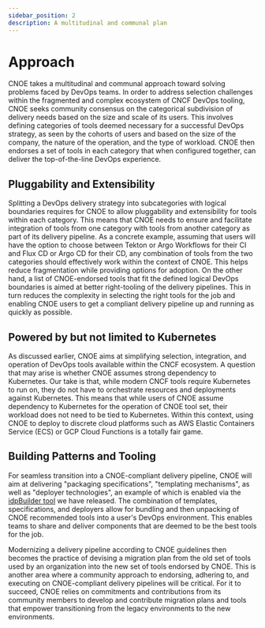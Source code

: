 ```yaml
---
sidebar_position: 2
description: A multitudinal and communal plan
---
```


# Approach

CNOE takes a multitudinal and communal approach toward solving problems faced by DevOps teams. In order to address selection challenges within the fragmented and complex ecosystem of CNCF DevOps tooling, CNOE seeks community consensus on the categorical subdivision of delivery needs based on the size and scale of its users. This involves defining categories of tools deemed necessary for a successful DevOps strategy, as seen by the cohorts of users and based on the size of the company, the nature of the operation, and the type of workload. CNOE then endorses a set of tools in each category that when configured together, can deliver the top-of-the-line DevOps experience.

## Pluggability and Extensibility

Splitting a DevOps delivery strategy into subcategories with logical boundaries requires for CNOE to allow pluggability and extensibility for tools within each category. This means that CNOE needs to ensure and facilitate integration of tools from one category with tools from another category as part of its delivery pipeline. As a concrete example, assuming that users will have the option to choose between Tekton or Argo Workflows for their CI and Flux CD or Argo CD for their CD, any combination of tools from the two categories should effectively work within the context of CNOE. This helps reduce fragmentation while providing options for adoption. On the other hand, a list of CNOE-endorsed tools that fit the defined logical DevOps boundaries is aimed at better right-tooling of the delivery pipelines. This in turn reduces the complexity in selecting the right tools for the job and enabling CNOE users to get a compliant delivery pipeline up and running as quickly as possible.

## Powered by but not limited to Kubernetes

As discussed earlier, CNOE aims at simplifying selection, integration, and operation of DevOps tools available within the CNCF ecosystem. A question that may arise is whether CNOE assumes strong dependency to Kubernetes. Our take is that, while modern CNCF tools require Kubernetes to run on, they do not have to orchestrate resources and deployments against Kubernetes. This means that while users of CNOE assume dependency to Kubernetes for the operation of CNOE tool set, their workload does not need to be tied to Kubernetes. Within this context, using CNOE to deploy to discrete cloud platforms such as AWS Elastic Containers Service (ECS) or GCP Cloud Functions is a totally fair game.

## Building Patterns and Tooling

For seamless transition into a CNOE-compliant delivery pipeline, CNOE will aim at delivering "packaging specifications", "templating mechanisms", as well as "deployer technologies", an example of which is enabled via the [idpBuilder tool](reference-implementation/idpbuilder) we have released. The combination of templates, specifications, and deployers allow for bundling and then unpacking of CNOE recommended tools into a user's DevOps environment. This enables teams to share and deliver components that are deemed to be the best tools for the job.

Modernizing a delivery pipeline according to CNOE guidelines then becomes the practice of devising a migration plan from the old set of tools used by an organization into the new set of tools endorsed by CNOE. This is another area where a community approach to endorsing, adhering to, and executing on CNOE-compliant delivery pipelines will be critical. For it to succeed, CNOE relies on commitments and contributions from its community members to develop and contribute migration plans and tools that empower transitioning from the legacy environments to the new environments.
